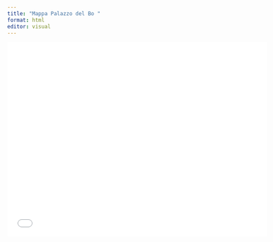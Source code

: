 ```yaml
---
title: "Mappa Palazzo del Bo "
format: html
editor: visual
---
```


<iframe src="images/mappaBo.jpg" width="600" height="450" style="border:0;" allowfullscreen loading="lazy" referrerpolicy="no-referrer-when-downgrade">

</iframe>
